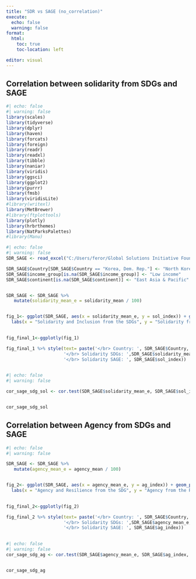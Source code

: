 ```yaml
---
title: "SDR vs SAGE (no_correlation)"
execute:
  echo: false
  warning: false
format: 
  html:
    toc: true
    toc-location: left

editor: visual
---
```


## Correlation between solidarity from SDGs and SAGE

```r
#| echo: false
#| warning: false
library(scales)
library(tidyverse)
library(dplyr)
library(haven)
library(forcats)
library(foreign)
library(readr)
library(readxl)
library(tibble)
library(naniar)
library(viridis)
library(ggsci)
library(ggplot2)
library(purrr)
library(fmsb)
library(viridisLite)
#library(writexl)
library(MetBrewer)
#library(ftplottools)
library(plotly)
library(hrbrthemes)
library(NatParksPalettes)
#library(Manu)

```

```r
#| echo: false
#| warning: false
SDR_SAGE <- read_excel("C:/Users/feror/Global Solutions Initiative Foundation gGmbH/GSIF Neu - 06_Program & Research/Recoupling Dashboard/Dashboard (inkl ifw)/Data/SDR_SAGE.xlsx")

SDR_SAGE$Country[SDR_SAGE$Country == "Korea, Dem. Rep."] <- "North Korea"
SDR_SAGE$income_group[is.na(SDR_SAGE$income_group)] <- "Low income"
SDR_SAGE$continent[is.na(SDR_SAGE$continent)] <- "East Asia & Pacific"


SDR_SAGE <- SDR_SAGE %>% 
   mutate(solidarity_mean_e = solidarity_mean / 100)


fig_1<- ggplot(SDR_SAGE, aes(x = solidarity_mean_e, y = sol_index)) + geom_point(color = "indianred4", alpha = .6) +geom_abline(size=0.5, color="grey")+labs(title = "Relation between the Solidarity of the SDGs and the Recoupling Dashboard") + theme(plot.title = element_text(lineheight = 0.5)) + 
  labs(x = "Solidarity and Inclusion from the SDGs", y = "Solidarity from the Recoupling Dashboard") + theme_minimal() + geom_smooth(method = "lm", color = "darksalmon", fill = "coral3")+ xlim(0, 1)+ylim(0, 1)
  

fig_final_1<-ggplotly(fig_1)

fig_final_1 %>% style(text= paste('</br> Country: ', SDR_SAGE$Country,
                      '</br> Solidarity SDGs: ',SDR_SAGE$solidarity_mean_e,
                      '</br> Solidarity SAGE: ', SDR_SAGE$sol_index))
                


```

```r
#| echo: false
#| warning: false

cor_sage_sdg_sol <- cor.test(SDR_SAGE$solidarity_mean_e, SDR_SAGE$sol_index, method = "pearson")


cor_sage_sdg_sol
```

## Correlation between Agency from SDGs and SAGE

```r

#| echo: false
#| warning: false

SDR_SAGE <- SDR_SAGE %>% 
   mutate(agency_mean_e = agency_mean / 100)


fig_2<- ggplot(SDR_SAGE, aes(x = agency_mean_e, y = ag_index)) + geom_point(color = "steelblue4", alpha = .6) +geom_abline(size=0.5, color="grey")+labs(title = "Relation between the Agency of the SDGs and the Recoupling Dashboard") + theme(plot.title = element_text(lineheight = 0.5)) + 
  labs(x = "Agency and Resilience from the SDG", y = "Agency from the Recoupling Dashboard") + theme_minimal() + geom_smooth(method = "lm", , color = "royalblue", fill = "steelblue")+ xlim(0, 1)+ylim(0, 1)
  

fig_final_2<-ggplotly(fig_2)

fig_final_2 %>% style(text= paste('</br> Country: ', SDR_SAGE$Country,
                      '</br> Solidarity SDGs: ',SDR_SAGE$agency_mean_e,
                      '</br> Solidarity SAGE: ', SDR_SAGE$ag_index))
                


```

```r
#| echo: false
#| warning: false
cor_sage_sdg_ag <- cor.test(SDR_SAGE$agency_mean_e, SDR_SAGE$ag_index, method = "pearson")


cor_sage_sdg_ag
```
